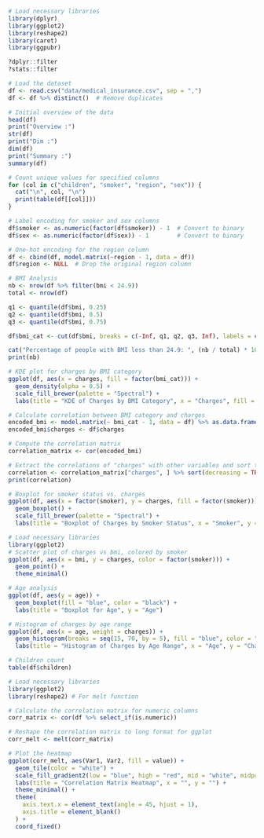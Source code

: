 
```r
# Load necessary libraries
library(dplyr)
library(ggplot2)
library(reshape2)
library(caret)
library(ggpubr)

?dplyr::filter
?stats::filter
```


```r
# Load the dataset
df <- read.csv("data/medical_insurance.csv", sep = ",")
df <- df %>% distinct()  # Remove duplicates
```

```r
# Initial overview of the data
head(df)
print("Overview :")
str(df)
print("Dim :")
dim(df)
print("Summary :")
summary(df)
```

```r
# Count unique values for specified columns
for (col in c("children", "smoker", "region", "sex")) {
  cat("\n", col, "\n")
  print(table(df[[col]]))
}

# Label encoding for smoker and sex columns
df$smoker <- as.numeric(factor(df$smoker)) - 1  # Convert to binary
df$sex <- as.numeric(factor(df$sex)) - 1        # Convert to binary

# One-hot encoding for the region column
df <- cbind(df, model.matrix(~region - 1, data = df))
df$region <- NULL  # Drop the original region column

# BMI Analysis
nb <- nrow(df %>% filter(bmi < 24.9))
total <- nrow(df)

q1 <- quantile(df$bmi, 0.25)
q2 <- quantile(df$bmi, 0.5)
q3 <- quantile(df$bmi, 0.75)

df$bmi_cat <- cut(df$bmi, breaks = c(-Inf, q1, q2, q3, Inf), labels = c(1, 2, 3, 4))

cat("Percentage of people with BMI less than 24.9: ", (nb / total) * 100, "\n")
print(nb)
```

```r
# KDE plot for charges by BMI category
ggplot(df, aes(x = charges, fill = factor(bmi_cat))) +
  geom_density(alpha = 0.5) +
  scale_fill_brewer(palette = "Spectral") +
  labs(title = "KDE of Charges by BMI Category", x = "Charges", fill = "BMI Category")
```

```r
# Calculate correlation between BMI category and charges
encoded_bmi <- model.matrix(~ bmi_cat - 1, data = df) %>% as.data.frame()
encoded_bmi$charges <- df$charges

# Compute the correlation matrix
correlation_matrix <- cor(encoded_bmi)

# Extract the correlations of "charges" with other variables and sort them
correlation <- correlation_matrix["charges", ] %>% sort(decreasing = TRUE)
print(correlation)
```

```r
# Boxplot for smoker status vs. charges
ggplot(df, aes(x = factor(smoker), y = charges, fill = factor(smoker))) +
  geom_boxplot() +
  scale_fill_brewer(palette = "Spectral") +
  labs(title = "Boxplot of Charges by Smoker Status", x = "Smoker", y = "Charges")
```

```r
# Load necessary libraries
library(ggplot2)
# Scatter plot of charges vs bmi, colored by smoker
ggplot(df, aes(x = bmi, y = charges, color = factor(smoker))) +
  geom_point() +
  theme_minimal()

```

```r
# Age analysis
ggplot(df, aes(y = age)) +
  geom_boxplot(fill = "blue", color = "black") +
  labs(title = "Boxplot for Age", y = "Age")
```
```r
# Histogram of charges by age range
ggplot(df, aes(x = age, weight = charges)) +
  geom_histogram(breaks = seq(15, 70, by = 5), fill = "blue", color = "black") +
  labs(title = "Histogram of Charges by Age Range", x = "Age", y = "Charges")
```

```r
# Children count
table(df$children)

```

```r
# Load necessary libraries
library(ggplot2)
library(reshape2) # For melt function

# Calculate the correlation matrix for numeric columns
corr_matrix <- cor(df %>% select_if(is.numeric))

# Reshape the correlation matrix to long format for ggplot
corr_melt <- melt(corr_matrix)

# Plot the heatmap
ggplot(corr_melt, aes(Var1, Var2, fill = value)) +
  geom_tile(color = "white") +
  scale_fill_gradient2(low = "blue", high = "red", mid = "white", midpoint = 0) +
  labs(title = "Correlation Matrix Heatmap", x = "", y = "") +
  theme_minimal() +
  theme(
    axis.text.x = element_text(angle = 45, hjust = 1),
    axis.title = element_blank()
  ) +
  coord_fixed()

```